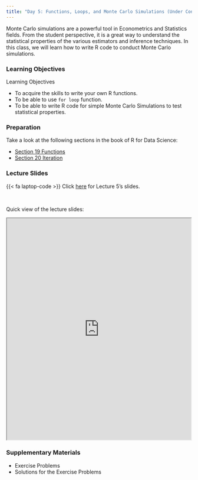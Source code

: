 ```yaml
---
title: "Day 5: Functions, Loops, and Monte Carlo Simulations (Under Construction)"
---
```


Monte Carlo simulations are a powerful tool in Econometrics and Statistics fields. From the student perspective, it is a great way to understand the statistical properties of the various estimators and inference techniques. In this class, we will learn how to write R code to conduct Monte Carlo simulations.

### Learning Objectives

:::{.goals}
::::{.goals-header}
Learning Objectives
::::
::::{.goals-container}
+ To acquire the skills to write your own R functions.
+ To be able to use `for loop` function.
+ To be able to write R code for simple Monte Carlo Simulations to test statistical properties. 
::::
:::


### Preparation
Take a look at the following sections in the book of R for Data Science:

+ [Section 19 Functions](https://r4ds.had.co.nz/functions.html)
+ [Section 20 Iteration](https://r4ds.had.co.nz/iteration.html)


### Lecture Slides

{{< fa laptop-code >}}  Click [here](https://shunkei3.github.io/R-slides/Lec_notes/Lec5/Lec5.html){target="_blank"} for Lecture 5's slides.

<br>

Quick view of the lecture slides:


```{=html}
<div style="display: flex; justify-content: center;"> 
<iframe width="900" height="600" src="https://shunkei3.github.io/R-slides/Lec_notes/Lec5/Lec5.html" title="Webpage example"></iframe>
</div>
```

### Supplementary Materials
+ Exercise Problems
+ Solutions for the Exercise Problems




